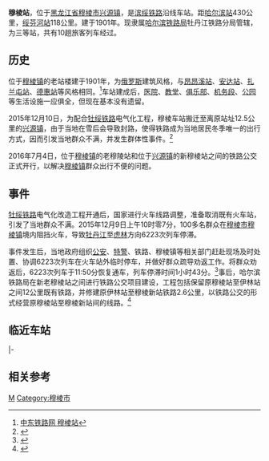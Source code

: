 {{Infobox China railway station
|车站名称 = 穆棱站
|图片=Muling Railway Station.jpg
|图片介绍 = 位于[[穆棱镇|穆棱镇]]的穆棱站老站址
|车站名称拼音 = Muling
|车站代码 = 62165
|电报码 = MLB
|拼音码 = MLI
|车站位置 = [[黑龙江省|黑龙江省]][[牡丹江市|牡丹江市]][[穆棱市|穆棱市]][[兴源镇|兴源镇]]
|坐标 = {{coord|44.615131|N|130.364115|E|display=inline,title}}
|线路 = [[滨绥铁路|滨绥铁路]]
|车站等级 = 三等站
}}

'''穆棱站'''，位于[[黑龙江省|黑龙江省]][[穆棱市|穆棱市]][[兴源镇|兴源镇]]，是[[滨绥铁路|滨绥铁路]]沿线车站。距[[哈尔滨站|哈尔滨站]]430公里，[[绥芬河站|绥芬河站]]118公里。建于1901年。现隶属[[哈尔滨铁路局|哈尔滨铁路局]]牡丹江铁路分局管辖，为三等站，共有10趟旅客列车经过。

==历史==
位于[[穆棱镇|穆棱镇]]的老站楼建于1901年，为[[俄罗斯|俄罗斯]]建筑风格，与[[昂昂溪站|昂昂溪站]]、[[安达站_(黑龙江省)|安达站]]、[[扎兰屯站|扎兰屯站]]、[[德惠站|德惠站]]等风格相同。<ref>[http://www.snoice.cn/zdtl/list.asp?unid=184 中东铁路网 穆棱站]</ref>车站建成后，[[医院|医院]]、[[教堂|教堂]]、[[俱乐部|俱乐部]]、[[机务段|机务段]]、[[公园|公园]]等生活设施一应俱全，但现在基本没有遗留。

2015年12月10日，为配合[[牡绥铁路|牡绥铁路]]电气化工程，穆棱车站搬迁至离原站址12.5公里的[[兴源镇|兴源镇]]，由于当地在雪后会导致封路，使得铁路成为当地居民冬季唯一的出行方式，因而引发当地群众不满，并发生群体性事件。<ref>{{cite news|url=http://news.sohu.com/20151217/n431671601.shtml|title=黑龙江百余人拦停火车 官方通报只用一句概括原因|publisher=上游新闻|date=2015-12-17|accessdate=2016-03-22|archive-date=2016-02-12|archive-url=https://web.archive.org/web/20160212032338/http://news.sohu.com/20151217/n431671601.shtml|dead-url=no}}</ref>

2016年7月4日，位于[[穆棱镇|穆棱镇]]的老穆陵站和位于[[兴源镇|兴源镇]]的新穆棱站之间的铁路公交正式开行，以解决[[穆棱镇|穆棱镇]]群众出行不便的问题。

==事件==
[[牡绥铁路|牡绥铁路]]电气化改造工程开通后，国家进行火车线路调整，准备取消既有火车站，引发了当地群众不满。2015年12月9日上午10时零7分，100多名群众在[[穆棱市|穆棱市]][[穆棱镇|穆棱镇]]境内阻挡火车，导致[[牡丹江站|牡丹江]]至[[虎林站|虎林]]方向6223次列车停滞。

事件发生后，当地政府组织[[公安|公安]]、[[特警|特警]]、铁路、穆棱镇等相关部门赶赴现场及时处置、协调6223次列车在火车站外临时停车，并做好群众疏导劝返工作。将群众劝返后，6223次列车于11:50分恢复通车，列车停滞时间1小时43分。<ref>{{cite news|url=http://m.cqcb.com/headline/2015-12-17/44186.html|title=百年老站关停 黑龙江穆棱镇百余人拦停火车|publisher=上游新闻|date=2015-12-17|accessdate=2016-03-22|archive-date=2016-08-06|archive-url=https://web.archive.org/web/20160806124735/http://m.cqcb.com/headline/2015-12-17/44186.html|dead-url=no}}</ref>事后，哈尔滨铁路局在新老穆棱站之间进行铁路公交项目建设，工程包括保留原穆棱站至伊林站之间12公里既有铁路，并修建原伊林站至穆棱新站铁路2.6公里，以铁路公交的形式经营原穆棱站至穆棱新站间的线路。<ref>{{cite news|url=http://www.muling.gov.cn/info/1038/34823.htm|title=穆棱新站铁路公交正式开通|publisher=穆棱市交通运输局|date=2016-06-29|accessdate=2016-07-01|archive-date=2016-08-15|archive-url=https://web.archive.org/web/20160815231955/http://www.muling.gov.cn/info/1038/34823.htm|dead-url=yes}}</ref>

==临近车站==
{{start rail box|[[中国铁路|中国铁路]]}}
{{s-inop|[[磨刀石站|磨刀石站]]|[[哈尔滨站|哈尔滨]]方向}}
{{s-line|[[滨绥铁路|滨绥铁路]]<br />←52km 穆棱站 71km→}}
{{s-inop|[[细鳞河站|细鳞河站]]|[[绥芬河站|绥芬河]]方向}}
|-
{{Terminus}}
{{s-line|穆棱铁路公交<br />{{0}}{{0}} {{0}}{{0}}{{0}} 穆棱站（新） 2km →}}
{{s-inop|[[伊林站|伊林站]]|穆棱站（老）方向}}
{{end box}}

==相关参考==
{{reflist}}

{{滨绥铁路}}
{{中华人民共和国的市郊铁路}}

[[Category:牡丹江市铁路车站|M]]
[[Category:穆棱市|Category:穆棱市]]